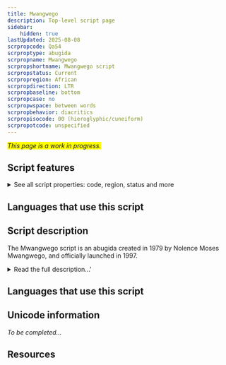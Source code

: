```yaml
---
title: Mwangwego
description: Top-level script page
sidebar:
    hidden: true
lastUpdated: 2025-08-08
scrpropcode: Qa54
scrproptype: abugida
scrpropname: Mwangwego
scrpropshortname: Mwangwego script
scrpropstatus: Current
scrpropregion: African
scrpropdirection: LTR
scrpropbaseline: bottom
scrpropcase: no
scrpropwspace: between words
scrpropbehavior: diacritics
scrpropisocode: 00 (hieroglyphic/cuneiform)
scrpropotcode: unspecified
---
```


<span style='background-color:yellow'>_This page is a work in progress._</span>


## Script features

<details>
<summary> See all script properties: code, region, status and more</summary>
<ScriptInfo />
</details>

## Languages that use this script

<WsList script='Qa54' wsMax='5' />

## Script description

The Mwangwego script is an abugida created in 1979 by Nolence Moses Mwangwego, and officially launched in 1997.

<details>
<summary>Read the full description...'</summary>It was designed for writing the Nyanja, Lomwe, Sena, Tonga, Tumbuka, Yao, and Nyakyusa-Ngonde languages, spoken by approximately 15 million people in Malawi and its bordering countries. The script was intended to replace the Latin script for these languages.

The character repertoire is usually described as having thirty-two _misisi_ (syllables containing an _a_ vowel) and thirty-two corresponding _misiri_ for each of the vowels _e_, _i_, _o_ and _u_. The _misiri_ are visually identical to the _misisi_ except for an extending mark on the right hand side to indicate which vowel is intended. In addition there are eleven _mituyo_ (auxiliary symbols which can be attached to a _misisi_ or _misiri_ to indicate a change in sound quality or tone).

Another way of describing that same character repertoire, perhaps more in keeping with conventional abugida descriptions, is that there are five independent vowels, five dependent vowels, thirty-one base consonants with an inherent _a_ vowel, and eleven consonant modifiers. Where a vowel is not preceded by a consonant it is represented by an independent vowel sign. Where a vowel is preceded by a consonant it is represented by a base consonant and an attached vowel sign. Where a consonant is subject to a phonological process (for example prenasalization, aspiration, or affrication), a consonant modifier sign is used. Consonant modifiers take the form of both spacing and non-spacing characters. Mwangwego writing uses Latin digits and punctuation.

The script is written horizontally from left to right.

Although the script is an abugida, it is commonly taught as a syllabary. That is, students learn each _misisi_ and _misiri_ as a character in its own right, rather than learning the base consonants and dependent vowel symbols and combining them as needed. However, the proposed Unicode encoding encodes the script using base consonants and combining vowel symbols, in keeping with the encoding method used for other abugidas.

_This script is not currently recognized by the [ISO 15924 standard](http://www.unicode.org/iso15924/), but is included in ScriptSource for research purposes. If you have any information on this script, please add the information to this site. Your contributions can be a great help in refining and expanding the ISO 15924 standard. The [Script Encoding Initiative](http://www.linguistics.berkeley.edu/sei/) is working to support the inclusion of this script in the standard, and contributions here will support their efforts._
</details>

## Languages that use this script

<WsList script='Qa54' wsMax='5' />

## Unicode information

_To be completed..._

## Resources

<ScriptResources detailSummary='seemore' />

